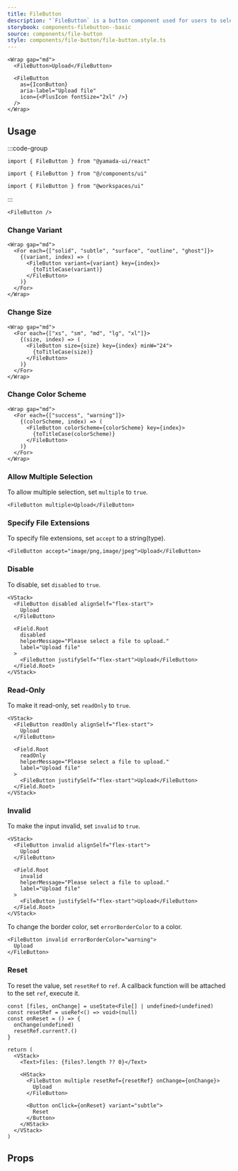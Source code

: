 ```yaml
---
title: FileButton
description: "`FileButton` is a button component used for users to select files."
storybook: components-filebutton--basic
source: components/file-button
style: components/file-button/file-button.style.ts
---
```


```tsx preview
<Wrap gap="md">
  <FileButton>Upload</FileButton>

  <FileButton
    as={IconButton}
    aria-label="Upload file"
    icon={<PlusIcon fontSize="2xl" />}
  />
</Wrap>
```

## Usage

:::code-group

```tsx [package]
import { FileButton } from "@yamada-ui/react"
```

```tsx [alias]
import { FileButton } from "@/components/ui"
```

```tsx [monorepo]
import { FileButton } from "@workspaces/ui"
```

:::

```tsx
<FileButton />
```

### Change Variant

```tsx preview
<Wrap gap="md">
  <For each={["solid", "subtle", "surface", "outline", "ghost"]}>
    {(variant, index) => (
      <FileButton variant={variant} key={index}>
        {toTitleCase(variant)}
      </FileButton>
    )}
  </For>
</Wrap>
```

### Change Size

```tsx preview
<Wrap gap="md">
  <For each={["xs", "sm", "md", "lg", "xl"]}>
    {(size, index) => (
      <FileButton size={size} key={index} minW="24">
        {toTitleCase(size)}
      </FileButton>
    )}
  </For>
</Wrap>
```

### Change Color Scheme

```tsx preview
<Wrap gap="md">
  <For each={["success", "warning"]}>
    {(colorScheme, index) => (
      <FileButton colorScheme={colorScheme} key={index}>
        {toTitleCase(colorScheme)}
      </FileButton>
    )}
  </For>
</Wrap>
```

### Allow Multiple Selection

To allow multiple selection, set `multiple` to `true`.

```tsx preview
<FileButton multiple>Upload</FileButton>
```

### Specify File Extensions

To specify file extensions, set `accept` to a string(type).

```tsx preview
<FileButton accept="image/png,image/jpeg">Upload</FileButton>
```

### Disable

To disable, set `disabled` to `true`.

```tsx preview
<VStack>
  <FileButton disabled alignSelf="flex-start">
    Upload
  </FileButton>

  <Field.Root
    disabled
    helperMessage="Please select a file to upload."
    label="Upload file"
  >
    <FileButton justifySelf="flex-start">Upload</FileButton>
  </Field.Root>
</VStack>
```

### Read-Only

To make it read-only, set `readOnly` to `true`.

```tsx preview
<VStack>
  <FileButton readOnly alignSelf="flex-start">
    Upload
  </FileButton>

  <Field.Root
    readOnly
    helperMessage="Please select a file to upload."
    label="Upload file"
  >
    <FileButton justifySelf="flex-start">Upload</FileButton>
  </Field.Root>
</VStack>
```

### Invalid

To make the input invalid, set `invalid` to `true`.

```tsx preview
<VStack>
  <FileButton invalid alignSelf="flex-start">
    Upload
  </FileButton>

  <Field.Root
    invalid
    helperMessage="Please select a file to upload."
    label="Upload file"
  >
    <FileButton justifySelf="flex-start">Upload</FileButton>
  </Field.Root>
</VStack>
```

To change the border color, set `errorBorderColor` to a color.

```tsx preview
<FileButton invalid errorBorderColor="warning">
  Upload
</FileButton>
```

### Reset

To reset the value, set `resetRef` to `ref`. A callback function will be attached to the set `ref`, execute it.

```tsx preview functional client
const [files, onChange] = useState<File[] | undefined>(undefined)
const resetRef = useRef<() => void>(null)
const onReset = () => {
  onChange(undefined)
  resetRef.current?.()
}

return (
  <VStack>
    <Text>files: {files?.length ?? 0}</Text>

    <HStack>
      <FileButton multiple resetRef={resetRef} onChange={onChange}>
        Upload
      </FileButton>

      <Button onClick={onReset} variant="subtle">
        Reset
      </Button>
    </HStack>
  </VStack>
)
```

## Props

<PropsTable name="file-button" />
